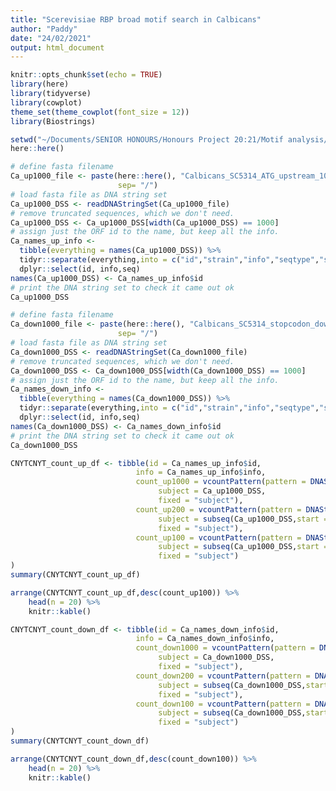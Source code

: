 ```yaml
---
title: "Scerevisiae RBP broad motif search in Calbicans"
author: "Paddy"
date: "24/02/2021"
output: html_document
---
```


```r
knitr::opts_chunk$set(echo = TRUE)
library(here)
library(tidyverse)
library(cowplot)
theme_set(theme_cowplot(font_size = 12))
library(Biostrings)
```

```r
setwd("~/Documents/SENIOR HONOURS/Honours Project 20:21/Motif analysis/FASTA sequences/All genes")
here::here() 
```

```r
# define fasta filename
Ca_up1000_file <- paste(here::here(), "Calbicans_SC5314_ATG_upstream_1000nt.fasta",
                        sep= "/")
# load fasta file as DNA string set
Ca_up1000_DSS <- readDNAStringSet(Ca_up1000_file)
# remove truncated sequences, which we don't need.
Ca_up1000_DSS <- Ca_up1000_DSS[width(Ca_up1000_DSS) == 1000]
# assign just the ORF id to the name, but keep all the info. 
Ca_names_up_info <- 
  tibble(everything = names(Ca_up1000_DSS)) %>%
  tidyr::separate(everything,into = c("id","strain","info","seqtype","seq","length"), sep = " \\| ") %>%
  dplyr::select(id, info,seq)
names(Ca_up1000_DSS) <- Ca_names_up_info$id
# print the DNA string set to check it came out ok
Ca_up1000_DSS
```

```r
# define fasta filename
Ca_down1000_file <- paste(here::here(), "Calbicans_SC5314_stopcodon_downstream_1000nt.fasta",
                        sep= "/")
# load fasta file as DNA string set
Ca_down1000_DSS <- readDNAStringSet(Ca_down1000_file)
# remove truncated sequences, which we don't need.
Ca_down1000_DSS <- Ca_down1000_DSS[width(Ca_down1000_DSS) == 1000]
# assign just the ORF id to the name, but keep all the info. 
Ca_names_down_info <- 
  tibble(everything = names(Ca_down1000_DSS)) %>%
  tidyr::separate(everything,into = c("id","strain","info","seqtype","seq","length"), sep = " \\| ") %>%
  dplyr::select(id, info,seq)
names(Ca_down1000_DSS) <- Ca_names_down_info$id
# print the DNA string set to check it came out ok
Ca_down1000_DSS
```


```r
CNYTCNYT_count_up_df <- tibble(id = Ca_names_up_info$id,
                            info = Ca_names_up_info$info,
                            count_up1000 = vcountPattern(pattern = DNAString("CTTGTAG"),
                                 subject = Ca_up1000_DSS,
                                 fixed = "subject"),
                            count_up200 = vcountPattern(pattern = DNAString("CTTGTAG"),
                                 subject = subseq(Ca_up1000_DSS,start = 801L, end = 1000L),
                                 fixed = "subject"),
                            count_up100 = vcountPattern(pattern = DNAString("CTTGTAG"),
                                 subject = subseq(Ca_up1000_DSS,start = 901L, end = 1000L),
                                 fixed = "subject")
)
summary(CNYTCNYT_count_up_df)
```
```r
arrange(CNYTCNYT_count_up_df,desc(count_up100)) %>%
    head(n = 20) %>%
    knitr::kable()
```
```r
CNYTCNYT_count_down_df <- tibble(id = Ca_names_down_info$id,
                            info = Ca_names_down_info$info,
                            count_down1000 = vcountPattern(pattern = DNAString("CTTGTAG"),
                                 subject = Ca_down1000_DSS,
                                 fixed = "subject"),
                            count_down200 = vcountPattern(pattern = DNAString("CTTGTAG"),
                                 subject = subseq(Ca_down1000_DSS,start = 1L, end = 200L),
                                 fixed = "subject"),
                            count_down100 = vcountPattern(pattern = DNAString("CTTGTAG"),
                                 subject = subseq(Ca_down1000_DSS,start = 1L, end = 100L),
                                 fixed = "subject")
)
summary(CNYTCNYT_count_down_df)
```
```r
arrange(CNYTCNYT_count_down_df,desc(count_down100)) %>%
    head(n = 20) %>%
    knitr::kable()
```

